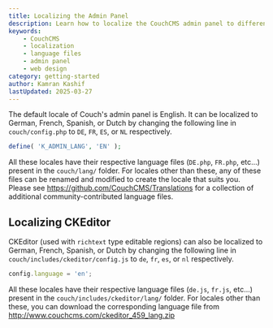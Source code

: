 ```yaml
---
title: Localizing the Admin Panel
description: Learn how to localize the CouchCMS admin panel to different languages.
keywords:
    - CouchCMS
    - localization
    - language files
    - admin panel
    - web design
category: getting-started
author: Kamran Kashif
lastUpdated: 2025-03-27
---
```


The default locale of Couch's admin panel is English.
It can be localized to German, French, Spanish, or Dutch by changing the following line in `couch/config.php` to `DE`, `FR`, `ES`, or `NL` respectively.

```php title="couch/config.php"
define( 'K_ADMIN_LANG', 'EN' );
```

All these locales have their respective language files (`DE.php`, `FR.php`, etc...) present in the `couch/lang/` folder.
For locales other than these, any of these files can be renamed and modified to create the locale that suits you.
Please see https://github.com/CouchCMS/Translations for a collection of additional community-contributed language files.

## Localizing CKEditor
CKEditor (used with `richtext` type editable regions) can also be localized to German, French, Spanish, or Dutch by changing the following line in `couch/includes/ckeditor/config.js` to `de`, `fr`, `es`, or `nl` respectively.

```js title="couch/includes/ckeditor/config.js"
config.language = 'en';
```

All these locales have their respective language files (`de.js`, `fr.js`, etc...) present in the `couch/includes/ckeditor/lang/` folder.
For locales other than these, you can download the corresponding language file from http://www.couchcms.com/ckeditor_459_lang.zip
